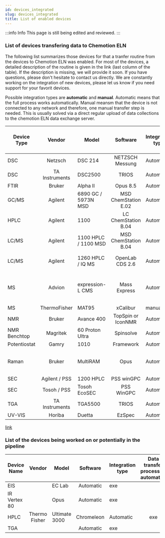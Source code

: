 ```yaml
---
id: devices_integrated
slug: devices_integrated
title: List of enabled devices
---
```


:::info Info
This page is still being edited and reviewed.
:::

### List of devices transfering data to Chemotion ELN

The following list summarizes those devices for that a tranfer routine from the devices to Chemotion ELN was enabled. For most of the devices, a detailed description of the routine is given in the link (last column of the table). If the description is missing, we will provide it soon. If you have questions, please don't hesitate to contact us directly. We are constantly working on the integration of new devices, please let us know if you need support for your favorit devices. 

Possible integration types are **automatic** and **manual**. Automatic means that the full process works automatically. Manual meansm that the device is not connected to any network and therefore, one manual transfer step is needed. This is usually solved via a direct regular upload of data collections to the chemotion ELN data exchange server. 

| Device Type | Vendor | Model | Software | Integration type | Data transfer process (if automatic) | link to details|
|---|:---:|---|:---:|---|:---:|---|
| DSC | Netzsch | DSC 214 | NETZSCH Messung | Automatic | exe | link |
| DSC | TA Instruments | DSC2500 | TRIOS | Automatic | exe | link |
| FTIR | Bruker | Alpha II | Opus 8.5 | Automatic | exe | link |
| GC/MS | Agilent | 6890 GC / 5973N MSD | MSD ChemStation E.02 | Automatic | ChemStation Macro | link |
| HPLC | Agilent | 1100 | LC ChemStation B.04 | Automatic | ChemStation Macro | link |
| LC/MS | Agilent | 1100 HPLC / 1100 MSD | MSD ChemStation B.04 | Automatic | ChemStation Macro | link |
| LC/MS | Agilent | 1260 HPLC / IQ MS | OpenLab CDS 2.6 | Automatic | Post Processing + exe | link |
| MS | Advion | expression-L CMS | Mass Express | Automatic | Advion conversion + Powershell Script | link |
| MS | ThermoFisher | MAT95 | xCalibur | manual |  | link |
| NMR | Bruker | Avance 400 | TopSpin or IconNMR | Automatic | email | link |
| NMR Benchtop | Magritek | 60 Proton Ultra | Spinsolve | Automatic | Powershell script | |Benchtop NMR | Magritek | Spinsolve | Automatic | Powershell script | [link](https://www.chemotion.net/chemotionsaurus/docs/eln/devices/devices_nmr_magritek) |
| Potentiostat | Gamry | 1010 | Framework | Automatic | exe | link |
| Raman | Bruker | MultiRAM | Opus  | Automatic | OPUS Macro + Powershell script | link |
| SEC | Agilent / PSS | 1200 HPLC | PSS winGPC | Automatic | exe | link |
| SEC | Tosoh / PSS | Tosoh EcoSEC | PSS WinGPC | Automatic | exe | link |
| TGA | TA Instruments | TGA5500 | TRIOS | Automatic | exe | link |
| UV-VIS | Horiba | Duetta | EzSpec | Automatic | exe | link |

[link](https://www.chemotion.net/chemotionsaurus/docs/eln/devices/devices_nmr_magritek)

### List of the devices being worked on or potentially in the pipeline

| Device Name | Vendor | Model | Software | Integration type | Data transfer process (if automatic) |
|---|:---:|---|:---:|---|:---:|
| EIS |  | EC Lab | Automatic | exe |
| IR Vertex 80 |  | Opus | Automatic | exe |
| HPLC | Thermo Fisher | Ultimate 3000 | Chromeleon | Automatic | exe |
| TGA | | | Automatic | exe |

